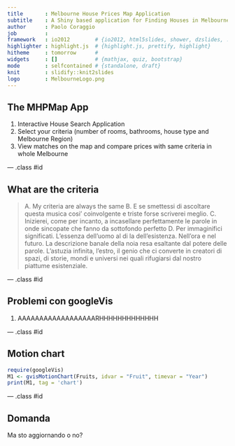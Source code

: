 ```yaml
---
title       : Melbourne House Prices Map Application
subtitle    : A Shiny based application for Finding Houses in Melbourne
author      : Paolo Coraggio
job         : 
framework   : io2012        # {io2012, html5slides, shower, dzslides, ...}
highlighter : highlight.js  # {highlight.js, prettify, highlight}
hitheme     : tomorrow      # 
widgets     : []            # {mathjax, quiz, bootstrap}
mode        : selfcontained # {standalone, draft}
knit        : slidify::knit2slides
logo        : MelbourneLogo.png
---
```


## The MHPMap App

1. Interactive House Search Application 
2. Select your criteria (number of rooms, bathrooms, house type and Melbourne Region)
3. View matches on the map and compare prices with same criteria in whole Melbourne

--- .class #id 

## What are the criteria

> A. My criteria are always the same
> B. E se smettessi di ascoltare questa musica cosi' coinvolgente e triste forse scriverei meglio.
> C. Inizierei, come per incanto, a incasellare perfettamente le parole in onde sincopate che fanno da sottofondo perfetto
> D. Per immaginifici significati. L'essenza dell'uomo al di la dell'esistenza. Nell'ora e nel futuro. La descrizione banale della noia resa esaltante dal potere delle parole. L'astuzia infinita, l'estro, il genio che ci converte in creatori di spazi, di storie, mondi e universi nei quali rifugiarsi dal nostro piattume esistenziale. 

--- .class #id 

## Problemi con googleVis

1. AAAAAAAAAAAAAAAAAARHHHHHHHHHHHHH

--- .class #id 

## Motion chart

```r
require(googleVis)
M1 <- gvisMotionChart(Fruits, idvar = "Fruit", timevar = "Year")
print(M1, tag = 'chart')
```

--- .class #id

## Domanda

Ma sto aggiornando o no?

